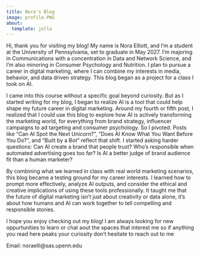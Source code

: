 ```yaml
---
title: Nora's Blog
image: profile.PNG
about:
  template: jolla
---
```


Hi, thank you for visiting my blog! My name is Nora Elliott, and I’m a student at the University of Pennsylvania, set to graduate in May 2027. I’m majoring in Communications with a concentration in Data and Network Science, and I’m also minoring in Consumer Psychology and Nutrition. I plan to pursue a career in digital marketing, where I can combine my interests in media, behavior, and data driven strategy. This blog began as a project for a class I took on AI.

I came into this course without a specific goal beyond curiosity. But as I started writing for my blog, I began to realize AI is a tool that could help shape my future career in digital marketing. Around my fourth or fifth post, I realized that I could use this blog to explore how AI is actively transforming the marketing world, for everything from brand strategy, influencer campaigns to ad targeting and consumer psychology. So I pivoted. Posts like “Can AI Spot the Next Unicorn?”, “Does AI Know What You Want Before You Do?”, and “Built by a Bot” reflect that shift. I started asking harder questions: Can AI create a brand that people trust? Who’s responsible when automated advertising goes too far? Is AI a better judge of brand audience fit than a human marketer?

By combining what we learned in class with real world marketing scenarios, this blog became a testing ground for my career interests. I learned how to prompt more effectively, analyze AI outputs, and consider the ethical and creative implications of using these tools professionally. It taught me that the future of digital marketing isn’t just about creativity or data alone, it’s about how humans and AI can work together to tell compelling and responsible stories.

I hope you enjoy checking out my blog! I am always looking for new oppurtunities to learn or chat aout the spaces that interest me so if anything you read here peaks your curiosity don't hesitate to reach out to me 

Email: noraelli@sas.upenn.edu
